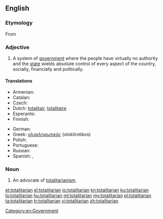 ==English==

===Etymology===
From {{etyl|it|en}} {{term|totalitario||lang=it|complete, absolute, totalitarian}} {{suffix||an}}

===Adjective===
{{en-adj}}

# A system of [[government]] where the people have virtually no authority and the [[state]] wields absolute control of every aspect of the country, socially, financially and politically.

====Translations====
{{trans-top|related to the system of government}}
* Armenian: {{t-|hy|ամբողջատիրական|tr=ambołǰatirakan|sc=Armn}}
* Catalan: {{t|ca|totalitari}}
* Czech: {{t-|cs|totalitní}}
* Dutch: [[totalitair]], [[totalitaire]]
* Esperanto: {{t-|eo|totalisma}}
* Finnish: {{t-|fi|totalitaarinen}}
{{trans-mid}}
* German: {{t+|de|totalitär}}
* Greek: [[ολοκληρωτικός]] (oloklirotikos) {{m}}
* Polish: {{t+|pl|totalitarny}}
* Portuguese: {{t+|pt|totalitário}}
* Russian: {{t+|ru|тоталитарный|tr=totalitárnyj|sc=Cyrl}}
* Spanish: {{t-|es|totalitario|m}}, {{t-|es|totalitaria|f}}
{{trans-bottom}}

===Noun===
{{en-noun}}

# An advocate of [[totalitarianism]].

[[Category:en:Government]]

[[et:totalitarian]]
[[el:totalitarian]]
[[io:totalitarian]]
[[kn:totalitarian]]
[[ku:totalitarian]]
[[lo:totalitarian]]
[[hu:totalitarian]]
[[ml:totalitarian]]
[[my:totalitarian]]
[[pl:totalitarian]]
[[ta:totalitarian]]
[[tr:totalitarian]]
[[vi:totalitarian]]
[[zh:totalitarian]]